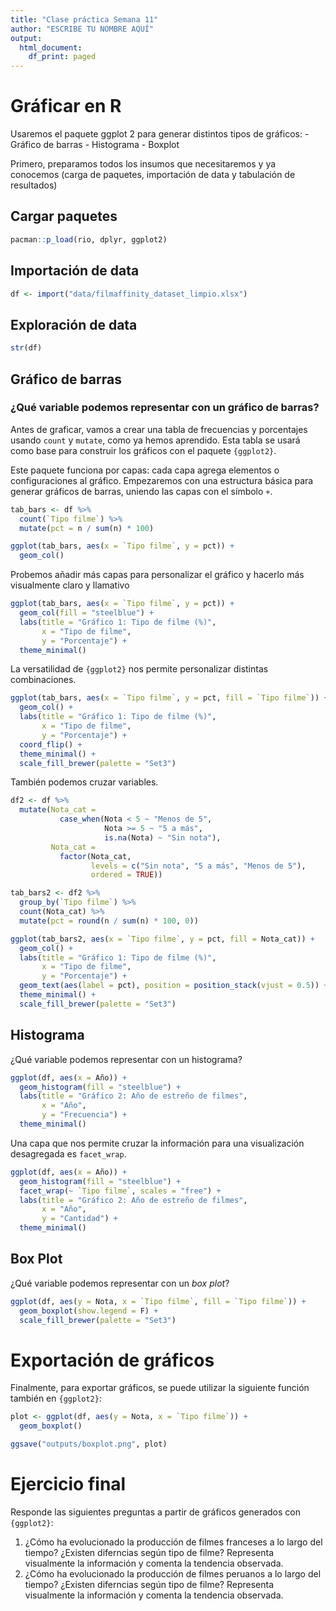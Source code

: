 ```yaml
---
title: "Clase práctica Semana 11"
author: "ESCRIBE TU NOMBRE AQUÍ"
output: 
  html_document:
    df_print: paged
---
```


# Gráficar en R

Usaremos el paquete ggplot 2 para generar distintos tipos de gráficos:
-   Gráfico de barras
-   Histograma
-   Boxplot

Primero, preparamos todos los insumos que necesitaremos y ya conocemos (carga de paquetes, importación de data y tabulación de resultados)

## Cargar paquetes

```r
pacman::p_load(rio, dplyr, ggplot2)
```

## Importación de data

```r
df <- import("data/filmaffinity_dataset_limpio.xlsx")
```

## Exploración de data

```r
str(df)
```

## Gráfico de barras

### ¿Qué variable podemos representar con un gráfico de barras?

Antes de graficar, vamos a crear una tabla de frecuencias y porcentajes usando `count` y `mutate`, como ya hemos aprendido. Esta tabla se usará como base para construir los gráficos con el paquete `{ggplot2}`.

Este paquete funciona por capas: cada capa agrega elementos o configuraciones al gráfico. Empezaremos con una estructura básica para generar gráficos de barras, uniendo las capas con el símbolo `+`.

```r
tab_bars <- df %>%
  count(`Tipo filme`) %>% 
  mutate(pct = n / sum(n) * 100)

ggplot(tab_bars, aes(x = `Tipo filme`, y = pct)) +
  geom_col()
```

Probemos añadir más capas para personalizar el gráfico y hacerlo más visualmente claro y llamativo

```r
ggplot(tab_bars, aes(x = `Tipo filme`, y = pct)) + 
  geom_col(fill = "steelblue") + 
  labs(title = "Gráfico 1: Tipo de filme (%)", 
       x = "Tipo de filme",
       y = "Porcentaje") +
  theme_minimal() 
```

La versatilidad de `{ggplot2}` nos permite personalizar distintas combinaciones.

```r
ggplot(tab_bars, aes(x = `Tipo filme`, y = pct, fill = `Tipo filme`)) + 
  geom_col() + 
  labs(title = "Gráfico 1: Tipo de filme (%)", 
       x = "Tipo de filme",
       y = "Porcentaje") +
  coord_flip() + 
  theme_minimal() + 
  scale_fill_brewer(palette = "Set3")
```

También podemos cruzar variables.

```r
df2 <- df %>% 
  mutate(Nota_cat =  
           case_when(Nota < 5 ~ "Menos de 5",
                     Nota >= 5 ~ "5 a más",
                     is.na(Nota) ~ "Sin nota"),
         Nota_cat = 
           factor(Nota_cat, 
                  levels = c("Sin nota", "5 a más", "Menos de 5"),
                  ordered = TRUE))

tab_bars2 <- df2 %>%
  group_by(`Tipo filme`) %>% 
  count(Nota_cat) %>% 
  mutate(pct = round(n / sum(n) * 100, 0))

ggplot(tab_bars2, aes(x = `Tipo filme`, y = pct, fill = Nota_cat)) + 
  geom_col() + 
  labs(title = "Gráfico 1: Tipo de filme (%)",
       x = "Tipo de filme",
       y = "Porcentaje") +
  geom_text(aes(label = pct), position = position_stack(vjust = 0.5)) + 
  theme_minimal() + 
  scale_fill_brewer(palette = "Set3") 
```

## Histograma

¿Qué variable podemos representar con un histograma?

```r
ggplot(df, aes(x = Año)) + 
  geom_histogram(fill = "steelblue") + 
  labs(title = "Gráfico 2: Año de estreño de filmes", 
       x = "Año",
       y = "Frecuencia") +
  theme_minimal()
```

Una capa que nos permite cruzar la información para una visualización desagregada es `facet_wrap`.

```r
ggplot(df, aes(x = Año)) + 
  geom_histogram(fill = "steelblue") +
  facet_wrap(~ `Tipo filme`, scales = "free") +  
  labs(title = "Gráfico 2: Año de estreño de filmes", 
       x = "Año",
       y = "Cantidad") +
  theme_minimal() 
```

## Box Plot

¿Qué variable podemos representar con un *box plot*?

```r
ggplot(df, aes(y = Nota, x = `Tipo filme`, fill = `Tipo filme`)) +
  geom_boxplot(show.legend = F) +
  scale_fill_brewer(palette = "Set3")
```

# Exportación de gráficos

Finalmente, para exportar gráficos, se puede utilizar la siguiente función también en `{ggplot2}`:

```r
plot <- ggplot(df, aes(y = Nota, x = `Tipo filme`)) +
  geom_boxplot()

ggsave("outputs/boxplot.png", plot)
```

# Ejercicio final

Responde las siguientes preguntas a partir de gráficos generados con `{ggplot2}`:

1. ¿Cómo ha evolucionado la producción de filmes franceses a lo largo del tiempo? ¿Existen diferncias según tipo de filme? Representa visualmente la información y comenta la tendencia observada.
2. ¿Cómo ha evolucionado la producción de filmes peruanos a lo largo del tiempo? ¿Existen diferncias según tipo de filme? Representa visualmente la información y comenta la tendencia observada.
